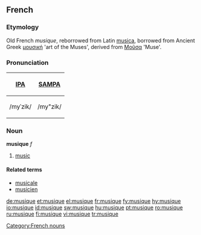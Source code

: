 ==French==
===Etymology===
Old French ''musique'', reborrowed from Latin [[musica]], borrowed from Ancient Greek [[μουσική]] 'art of the Muses', derived from [[Μοῦσα]] 'Muse'.

===Pronunciation===
{| border=1 cellpadding=5
! [[w:IPA|IPA]] !! [[w:SAMPA|SAMPA]]
|-
| /myˈzik/ || /my"zik/
|}

===Noun===
'''musique''' ''f''

# [[music]]

====Related terms====
*[[musicale]]
*[[musicien]]

[[Category:French nouns]]

[[de:musique]]
[[et:musique]]
[[el:musique]]
[[fr:musique]]
[[fy:musique]]
[[hy:musique]]
[[io:musique]]
[[id:musique]]
[[sw:musique]]
[[hu:musique]]
[[pt:musique]]
[[ro:musique]]
[[ru:musique]]
[[fi:musique]]
[[vi:musique]]
[[tr:musique]]